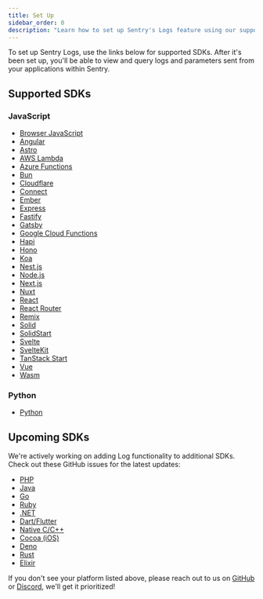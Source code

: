```yaml
---
title: Set Up
sidebar_order: 0
description: "Learn how to set up Sentry's Logs feature using our supported SDKs."
---
```


<Include name="feature-stage-alpha-logs.mdx" />

To set up Sentry Logs, use the links below for supported SDKs. After it's been set up, you'll be able to view and query logs and parameters sent from your applications within Sentry.

## Supported SDKs

### JavaScript

- [Browser JavaScript](/platforms/javascript/logs/)
- [Angular](/platforms/javascript/guides/angular/logs/)
- [Astro](/platforms/javascript/guides/astro/logs/)
- [AWS Lambda](/platforms/javascript/guides/aws-lambda/logs/)
- [Azure Functions](/platforms/javascript/guides/azure-functions/logs/)
- [Bun](/platforms/javascript/guides/bun/logs/)
- [Cloudflare](/platforms/javascript/guides/cloudflare/logs/)
- [Connect](/platforms/javascript/guides/connect/logs/)
- [Ember](/platforms/javascript/guides/ember/logs/)
- [Express](/platforms/javascript/guides/express/logs/)
- [Fastify](/platforms/javascript/guides/fastify/logs/)
- [Gatsby](/platforms/javascript/guides/gatsby/logs/)
- [Google Cloud Functions](/platforms/javascript/guides/gcp-functions/logs/)
- [Hapi](/platforms/javascript/guides/hapi/logs/)
- [Hono](/platforms/javascript/guides/hono/logs/)
- [Koa](/platforms/javascript/guides/koa/logs/)
- [Nest.js](/platforms/javascript/guides/nestjs/logs/)
- [Node.js](/platforms/javascript/guides/node/logs/)
- [Next.js](/platforms/javascript/guides/nextjs/logs/)
- [Nuxt](/platforms/javascript/guides/nuxt/logs/)
- [React](/platforms/javascript/guides/react/logs/)
- [React Router](/platforms/javascript/guides/react-router/logs/)
- [Remix](/platforms/javascript/guides/remix/logs/)
- [Solid](/platforms/javascript/guides/solid/logs/)
- [SolidStart](/platforms/javascript/guides/solidstart/logs/)
- [Svelte](/platforms/javascript/guides/svelte/logs/)
- [SvelteKit](/platforms/javascript/guides/sveltekit/logs/)
- [TanStack Start](/platforms/javascript/guides/tanstackstart-react/logs/)
- [Vue](/platforms/javascript/guides/vue/logs/)
- [Wasm](/platforms/javascript/guides/wasm/logs/)

### Python

- [Python](/platforms/python/logs/)

## Upcoming SDKs

We're actively working on adding Log functionality to additional SDKs. Check out these GitHub issues for the latest updates:

- [PHP](https://github.com/getsentry/sentry-php/issues/1824)
- [Java](https://github.com/getsentry/sentry-java/issues/4350)
- [Go](https://github.com/getsentry/sentry-go/issues/1000)
- [Ruby](https://github.com/getsentry/sentry-ruby/issues/2600)
- [.NET](https://github.com/getsentry/sentry-dotnet/issues/4132)
- [Dart/Flutter](https://github.com/getsentry/sentry-dart/issues/2915)
- [Native C/C++](https://github.com/getsentry/sentry-native/issues/1210)
- [Cocoa (iOS)](https://github.com/getsentry/sentry-cocoa/issues/5122)
- [Deno](https://github.com/getsentry/sentry-javascript/issues/15988)
- [Rust](https://github.com/getsentry/sentry-rust/issues/785)
- [Elixir](https://github.com/getsentry/sentry-elixir/issues/886)

If you don't see your platform listed above, please reach out to us on [GitHub](https://github.com/getsentry/sentry/discussions/86804) or [Discord](https://discord.gg/sentry), we'll get it prioritized!
